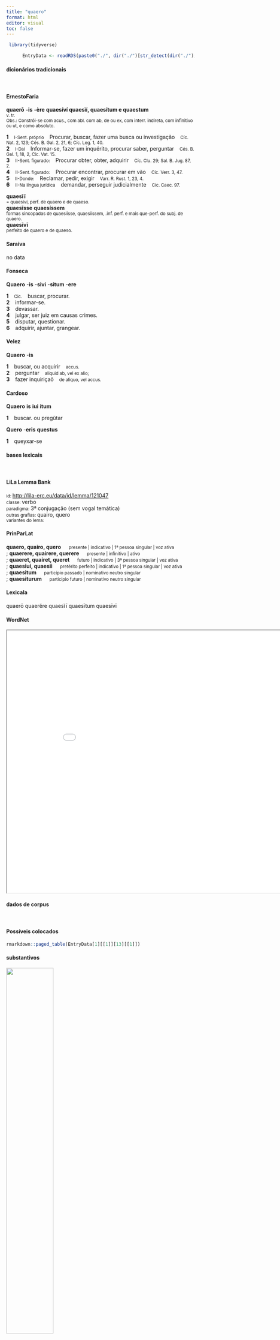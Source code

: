 ```yaml
---
title: "quaero"
format: html
editor: visual
toc: false
---
```



```r
 library(tidyverse) 

      EntryData <- readRDS(paste0("./", dir("./")[str_detect(dir("./"), "_xx113-117-97-101-114-111xx_.rds")]))

```


#### dicionários tradicionais

&emsp;




::: panel-tabset

#### ErnestoFaria

<b>quaerō</b> <b>-is</b> <b>-ère</b> <b>quaesíví quaesìí, quaesítum e quaestum</b> <br> <small>v. tr.</small> <br> <small>Obs.: Constrói-se com acus., com abl. com ab, de ou ex, com interr. indireta, com infinitivo ou ut, e como absoluto.</small>   <p> <b>1</b> &ensp; <small>I-Sent. próprio</small> &ensp; Procurar, buscar, fazer uma busca ou investigação &ensp; <small>Cíc. Nat. 2, 123; Cés. B. Gal. 2, 21, 6; Cíc. Leg. 1, 40.</small> <br> <b>2</b> &ensp; <small>I-Daí</small> &ensp; Informar-se, fazer um inquérito, procurar saber, perguntar &ensp; <small>Cés. B. Gal. 1, 18, 2, Cíc. Vat. 15.</small> <br> <b>3</b> &ensp; <small>II-Sent. figurado:</small> &ensp; Procurar obter, obter, adquirir &ensp; <small>Cíc. Clu. 29; Sal. B. Jug. 87, 2.</small> <br> <b>4</b> &ensp; <small>II-Sent. figurado:</small> &ensp; Procurar encontrar, procurar em vão &ensp; <small>Cíc. Verr. 3, 47.</small> <br> <b>5</b> &ensp; <small>II-Donde:</small> &ensp; Reclamar, pedir, exigir &ensp; <small>Varr. R. Rust. 1, 23, 4.</small> <br> <b>6</b> &ensp; <small>II-Na língua jurídica</small> &ensp; demandar, perseguir judicialmente &ensp; <small>Cíc. Caec. 97.</small> </p> 
 <b>quaesĭī</b> <br> <small>= quaesíví, perf. de quaero e de quaeso.</small> <br> <small></small> 
 <b>quaesīsse</b> <b>quaesíssem</b> <br> <small>formas sincopadas de quaesiísse, quaesiíssem, .inf. perf. e mais que-perf. do subj. de quaero.</small> <br> <small></small> 
 <b>quaesīvī</b> <br> <small>perfeito de quaero e de quaeso.</small> <br> <small></small>




#### Saraiva

no data




#### Fonseca

<b>Quaero</b> -<b>is</b> -<b>sivi</b> -<b>situm</b> -<b>ere</b>   <p> <b>1</b> &ensp; <small>Cic.</small> &ensp; buscar, procurar. <br> <b>2</b> &ensp; informar-se. <br> <b>3</b> &ensp; devassar. <br> <b>4</b> &ensp; julgar, ser juiz em causas crimes. <br> <b>5</b> &ensp; disputar, questionar. <br> <b>6</b> &ensp; adquirir, ajuntar, grangear. </p>




#### Velez

<b>Quaero</b> -<b>is</b>   <p> <b>1</b> &ensp; buscar, ou acquirir &ensp; <small>accus.</small> <br> <b>2</b> &ensp; perguntar &ensp; <small>aliquid ab, vel ex alio;</small> <br> <b>3</b> &ensp; fazer inquiriçaõ &ensp; <small>de aliquo, vel accus.</small> </p>




#### Cardoso

<b>Quaero</b> <b>is</b> <b>iui</b> <b>itum</b>   <p> <b>1</b> &ensp; buscar. ou pregũtar </p> 
 <b>Quero</b> -<b>eris</b> <b>questus</b>   <p> <b>1</b> &ensp; queyxar-se </p>


:::



#### bases lexicais

&emsp;






::: panel-tabset

#### LiLa Lemma Bank

<small> id: </small> <a href=' http://lila-erc.eu/data/id/lemma/121047 ' target="_blank"> http://lila-erc.eu/data/id/lemma/121047 </a> <br>
<small> classe: </small> verbo    <br>
<small> paradigma: </small> 3ª conjugação (sem vogal temática) <br>
<small> outras grafias: </small> quairo, quero <br>
<small> variantes do lema: </small>  <br>





#### PrinParLat

<b> quaero, quairo, quero </b>&emsp;<small> presente | indicativo | 1ª pessoa singular | voz ativa </small><br>
; <b> quaerere, quairere, querere </b>&emsp;<small> presente | infinitivo | ativo </small><br>
; <b> quaeret, quairet, queret </b>&emsp;<small> futuro | indicativo | 3ª pessoa singular | voz ativa </small><br>
; <b> quaesiui, quaesii </b>&emsp;<small> pretérito perfeito | indicativo | 1ª pessoa singular | voz ativa </small><br>
; <b> quaesitum </b>&emsp;<small> particípio passado | nominativo neutro singular </small><br>
; <b> quaesiturum </b>&emsp;<small> particípio futuro | nominativo neutro singular </small><br>





#### Lexicala

quaerō 
 quaerĕre 
 quaesĭī 
 quaesītum 
 quaesīvī




#### WordNet

<iframe width='900' height='700' src='Media/Tree__xx113-117-97-101-114-111xx__sem_type_lexemes_pt.html'>

</iframe>


:::



#### dados de corpus

&emsp;




::: panel-tabset

#### Possíveis colocados

```r

rmarkdown::paged_table(EntryData[1][[1]][13][[1]])

```


#### substantivos

![](./Media/wordcloud__xx113-117-97-101-114-111xx__BY_collocate_scoreSUBST.webp){width=50% fig-alt='This chart plots collocate by scoreSUBST, for the headword quaero here are all the values plotted: collocate: quis; scoreSUBST: 0. collocate: utrum; scoreSUBST: 0. collocate: an2; scoreSUBST: 0. collocate: quisnam; scoreSUBST: 0. collocate: quemadmodum; scoreSUBST: 0. collocate: num; scoreSUBST: 0. collocate: saepe; scoreSUBST: 0. collocate: cur; scoreSUBST: 0. collocate: uia; scoreSUBST: 2. collocate: praesidium; scoreSUBST: 2. collocate: inquam; scoreSUBST: 0. collocate: si; scoreSUBST: 0. collocate: alius; scoreSUBST: 0. collocate: ex; scoreSUBST: 0'}




#### adjetivos

![](./Media/wordcloud__xx113-117-97-101-114-111xx__BY_collocate_scoreADJ.webp){width=50% fig-alt='This chart plots collocate by scoreADJ, for the headword quaero here are all the values plotted: collocate: quis; scoreADJ: 0. collocate: utrum; scoreADJ: 0. collocate: an2; scoreADJ: 0. collocate: quisnam; scoreADJ: 0. collocate: quemadmodum; scoreADJ: 0. collocate: num; scoreADJ: 0. collocate: saepe; scoreADJ: 0. collocate: cur; scoreADJ: 0. collocate: uia; scoreADJ: 0. collocate: praesidium; scoreADJ: 0. collocate: inquam; scoreADJ: 0. collocate: si; scoreADJ: 0. collocate: alius; scoreADJ: 0. collocate: ex; scoreADJ: 0'}




#### verbos

![](./Media/wordcloud__xx113-117-97-101-114-111xx__BY_collocate_scoreVERBO.webp){width=50% fig-alt='This chart plots collocate by scoreVERBO, for the headword quaero here are all the values plotted: collocate: quis; scoreVERBO: 0. collocate: utrum; scoreVERBO: 0. collocate: an2; scoreVERBO: 0. collocate: quisnam; scoreVERBO: 0. collocate: quemadmodum; scoreVERBO: 0. collocate: num; scoreVERBO: 0. collocate: saepe; scoreVERBO: 0. collocate: cur; scoreVERBO: 0. collocate: uia; scoreVERBO: 0. collocate: praesidium; scoreVERBO: 0. collocate: inquam; scoreVERBO: 2. collocate: si; scoreVERBO: 0. collocate: alius; scoreVERBO: 0. collocate: ex; scoreVERBO: 0'}




#### advérbios

![](./Media/wordcloud__xx113-117-97-101-114-111xx__BY_collocate_scoreADV.webp){width=50% fig-alt='This chart plots collocate by scoreADV, for the headword quaero here are all the values plotted: collocate: quis; scoreADV: 0. collocate: utrum; scoreADV: 2. collocate: an2; scoreADV: 0. collocate: quisnam; scoreADV: 0. collocate: quemadmodum; scoreADV: 2. collocate: num; scoreADV: 2. collocate: saepe; scoreADV: 2. collocate: cur; scoreADV: 2. collocate: uia; scoreADV: 0. collocate: praesidium; scoreADV: 0. collocate: inquam; scoreADV: 0. collocate: si; scoreADV: 0. collocate: alius; scoreADV: 0. collocate: ex; scoreADV: 0'}




#### preposições e conjunções

![](./Media/wordcloud__xx113-117-97-101-114-111xx__BY_collocate_scoreFUNC.webp){width=50% fig-alt='This chart plots collocate by scoreFUNC, for the headword quaero here are all the values plotted: collocate: quis; scoreFUNC: 0. collocate: utrum; scoreFUNC: 0. collocate: an2; scoreFUNC: 20. collocate: quisnam; scoreFUNC: 0. collocate: quemadmodum; scoreFUNC: 0. collocate: num; scoreFUNC: 0. collocate: saepe; scoreFUNC: 0. collocate: cur; scoreFUNC: 0. collocate: uia; scoreFUNC: 0. collocate: praesidium; scoreFUNC: 0. collocate: inquam; scoreFUNC: 0. collocate: si; scoreFUNC: 20. collocate: alius; scoreFUNC: 0. collocate: ex; scoreFUNC: 20'}


:::



::: panel-tabset

#### ExemplosTraduzidos

<p> quid <b>quaeris</b> <br> <small> Cic.Att.1.14.6 <br> O que mais queres? <small> [JDD] </small> </small> </p>
; <p> <b>Quaesivit</b> quidnam saperet . <br> <small> Phaed.3.4 <br> Ele perguntou que gosto tinha. <small> [JDD] </small> </small> </p>
; <p> mors placet mortis uia <b>quaeratur</b> <br> <small> Sen.Oed.1031 <br> A morte me agrada, que se busque o caminho da morte. <small> [JDD] </small> </small> </p>
; <p> cur ego non timuerim <b>quaeris</b> <br> <small> Cic.Dom.8 <br> Perguntas por que eu não tive medo. <small> [JDD] </small> </small> </p>
; <p> quartus si etiam hoc <b>quaeris</b> Hortensius <br> <small> Cic.Att.1.13.2 <br> o quarto, se ainda queres saber, Hortêncio. <small> [JDD] </small> </small> </p>
; <p> per tam cruentas uera <b>quaerentur</b> uias <br> <small> Sen.Oed.863 <br> É por caminhos tão sangrentos que se busca a verdade? <small> [JDD] </small> </small> </p>
; <p> primum <b>quaeritur</b> an intellegat non quemadmodum intellegat <br> <small> Sen.Ep.121.19 <br> Em primeiro lugar se quer saber se ele entende, não como ele entende. <small> [JDD] </small> </small> </p>
; <p> <b>quaeritur</b> utrum sensu conprendatur an intellectu bonum <br> <small> Sen.Ep.124.1 <br> Pergunta-se se o bem é compreendido pelo sentido ou pela inteligência. <small> [JDD] </small> </small> </p>
; <p> non <b>quaero</b> inquit istos quicumque ordinem duxit iudicet <br> <small> Cic.Phil.1.20.7 <br> “Não busco esses”, diz: “qualquer um que comandou uma centúria, pode ser juiz.” <small> [JDD] </small> </small> </p>
; <p> <b>quaesiui</b> quem ad modum reuertissent negauit adhuc reuertisse <br> <small> Cic.Ver.2.4.27.13 <br> Perguntei como tinham voltado; disse que até agora não tinham voltado. <small> [JDD] </small> </small> </p>
; <p> <b>quaerebamus</b> an esset omnibus animalibus constitutionis suae sensus <br> <small> Sen.Ep.121.5 <br> Queríamos saber se todos os animais tinham o sentido de sua própria constituição. <small> [JDD] </small> </small> </p>
; <p> <b>quaerit</b> ex solo ea quae in conuentu dixerat <br> <small> Caes.Gal.1.18.2 <br> Quer saber dele em particular as coisas que ele tinha dito na reunião. <small> [JDD] </small> </small> </p>
; <p> nunc <b>quaero</b> utrum uestras iniurias an rei publicae persequamini <br> <small> Cic.Lig.29 <br> Agora quero saber se vós perseguis os vossos ultrajes ou os da república? <small> [JDD] </small> </small> </p>
; <p> Hominem inquit <b>quaero</b> , et abiit festinans domum . <br> <small> Phaed.3.19 <br> “Procuro um homem”, diz ele. E foi apressado para casa. <small> [JDD] </small> </small> </p>
; <p> denique alter ad euertendam rem publicam praesidia <b>quaerebat</b> alter ad conseruandam <br> <small> Cic.Phil.10.12.14 <br> Enfim, um buscava ajuda para arruinar a república, o outro para salvá-la. <small> [JDD] </small> </small> </p>
; <p> quamquam etiam ab istis saepe <b>quaesiui</b> et audiui non inuitus equidem sed aliud quoddam filum orationis tuae <br> <small> Cic.Amici.25 <br> embora também a esses eu tenha frequentemente perguntado e tenha ouvido não de má vontade certamente; mas o fio do teu discurso é outro. <small> [JDD] </small> </small> </p>





#### Frequência por autor

![](./Media/barchart__xx113-117-97-101-114-111xx__lemma_BY_author_Frequencies.webp){width=50% fig-alt='This charts plots the frequency of lemma by author_Frequencies. The Horatius subcorpus registers the highest normalized frequency, with the value of 20.42 and an absolute frequency of 23. The Ovidius subcorpus follows, with a normalized frequency of 12.01 and an absolute frequency of 7. the subcorpus with the least normalized frequency is Suetonius with the normalized value of 0 and an absolute freqeuncy of 0. here are all the values: subcorpus: Caesar ; normalized frequency: 14 ; absolute frequency: 5.28740841453282. subcorpus: Cicero ; normalized frequency: 189 ; absolute frequency: 11.7739403453689. subcorpus: Horatius ; normalized frequency: 23 ; absolute frequency: 20.4244738477933. subcorpus: Ovidius ; normalized frequency: 7 ; absolute frequency: 12.0109814687714. subcorpus: Phaedrus ; normalized frequency: 13 ; absolute frequency: 19.7358433277668. subcorpus: Sallustius ; normalized frequency: 4 ; absolute frequency: 3.71023096187738. subcorpus: Seneca ; normalized frequency: 83 ; absolute frequency: 15.4905656855975. subcorpus: Suetonius ; normalized frequency: 0 ; absolute frequency: 0. subcorpus: Tacitus ; normalized frequency: 1 ; absolute frequency: 3.43288705801579. subcorpus: Vergilius ; normalized frequency: 4 ; absolute frequency: 7.72200772200772. subcorpus: Hieronymus ; normalized frequency: 4 ; absolute frequency: 8.98674455178612'}




#### Frequência por gênero

![](./Media/barchart__xx113-117-97-101-114-111xx__lemma_BY_genre_Frequencies.webp){width=50% fig-alt='This charts plots the frequency of lemma by genre_Frequencies. The Poesia.lírica subcorpus registers the highest normalized frequency, with the value of 20.19 and an absolute frequency of 24. The Poesia.lírica subcorpus follows, with a normalized frequency of 20.19 and an absolute frequency of 24. the subcorpus with the least normalized frequency is Prosa.histórica with the normalized value of 4.63 and an absolute freqeuncy of 19. here are all the values: subcorpus: Prosa.histórica ; normalized frequency: 19 ; absolute frequency: 4.62523430463254. subcorpus: Prosa.filosófica ; normalized frequency: 88 ; absolute frequency: 14.4972899952225. subcorpus: Prosa.oratória ; normalized frequency: 116 ; absolute frequency: 11.137461234914. subcorpus: Prosa.epistolográfica ; normalized frequency: 55 ; absolute frequency: 14.5737830891121. subcorpus: Poesia.lírica ; normalized frequency: 24 ; absolute frequency: 20.1901236645074. subcorpus: Poesia.didática ; normalized frequency: 19 ; absolute frequency: 16.116718975316. subcorpus: Poesia.trágica ; normalized frequency: 13 ; absolute frequency: 11.2925642807505. subcorpus: Poesia.épica ; normalized frequency: 4 ; absolute frequency: 7.72200772200772. subcorpus: Prosa.ficcional ; normalized frequency: 4 ; absolute frequency: 8.98674455178612'}




#### Frequência por século

![](./Media/barchart__xx113-117-97-101-114-111xx__lemma_BY_period_Frequencies.webp){width=50% fig-alt='This charts plots the frequency of lemma by period_Frequencies. The I.d.C. subcorpus registers the highest normalized frequency, with the value of 15.6 and an absolute frequency of 102. The I.a.C. subcorpus follows, with a normalized frequency of 10.94 and an absolute frequency of 235. the subcorpus with the least normalized frequency is II.d.C. with the normalized value of 2.62 and an absolute freqeuncy of 1. here are all the values: subcorpus: I.a.C. ; normalized frequency: 235 ; absolute frequency: 10.9378636257854. subcorpus: I.d.C. ; normalized frequency: 102 ; absolute frequency: 15.603487838458. subcorpus: II.d.C. ; normalized frequency: 1 ; absolute frequency: 2.61780104712042. subcorpus: IV.d.C. ; normalized frequency: 4 ; absolute frequency: 8.98674455178612'}


:::

